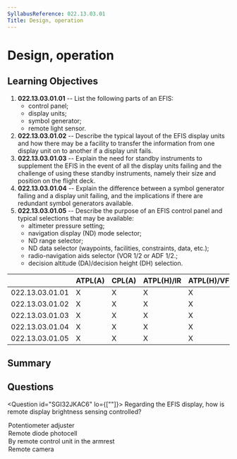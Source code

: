 ```yaml
---
SyllabusReference: 022.13.03.01
Title: Design, operation
---
```


# Design, operation

## Learning Objectives

1.  **022.13.03.01.01** -- List the following parts of an EFIS:
    *   control panel;
    *   display units;
    *   symbol generator;
    *   remote light sensor.
2.  **022.13.03.01.02** -- Describe the typical layout of the EFIS display units
    and how there may be a facility to transfer the information from one display
    unit on to another if a display unit fails.
3.  **022.13.03.01.03** -- Explain the need for standby instruments to supplement
    the EFIS in the event of all the display units failing and the challenge of
    using these standby instruments, namely their size and position on the flight
    deck.
4.  **022.13.03.01.04** -- Explain the difference between a symbol generator
    failing and a display unit failing, and the implications if there are
    redundant symbol generators available.
5.  **022.13.03.01.05** -- Describe the purpose of an EFIS control panel and
    typical selections that may be available:
    *   altimeter pressure setting;
    *   navigation display (ND) mode selector;
    *   ND range selector;
    *   ND data selector (waypoints, facilities, constraints, data, etc.);
    *   radio-navigation aids selector (VOR 1/2 or ADF 1/2.;
    *   decision altitude (DA)/decision height (DH) selection.

|                 | ATPL(A) | CPL(A) | ATPL(H)/IR | ATPL(H)/VFR | CPL(H) | IR | CBIR(A) |
| --------------- | ------- | ------ | ---------- | ----------- | ------ | -- | ------- |
| 022.13.03.01.01 | X       | X      | X          | X           | X      | X  |         |
| 022.13.03.01.02 | X       | X      | X          | X           | X      | X  |         |
| 022.13.03.01.03 | X       | X      | X          | X           | X      | X  |         |
| 022.13.03.01.04 | X       | X      | X          | X           | X      | X  |         |
| 022.13.03.01.05 | X       | X      | X          | X           | X      | X  |         |

## Summary

## Questions

<Question id="SGI32JKAC6" lo={[""]}>
  <Text variant="oneCorrect">
    Regarding the EFIS display, how is remote display brightness sensing
    controlled?
  </Text>

  <Option>Potentiometer adjuster</Option>
  <Option correct>Remote diode photocell</Option>
  <Option>By remote control unit in the armrest</Option>
  <Option>Remote camera</Option>
</Question>
